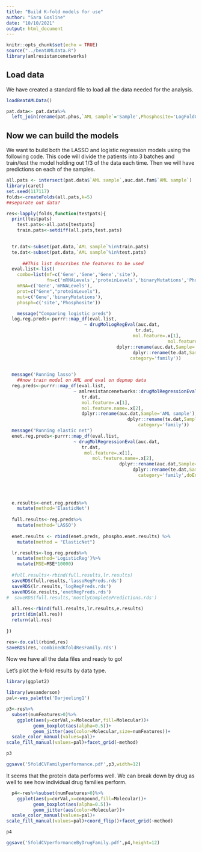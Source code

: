```yaml
---
title: "Build K-fold models for use"
author: "Sara Gosline"
date: "10/10/2021"
output: html_document
---
```


```r
knitr::opts_chunk$set(echo = TRUE)
source("../beatAMLdata.R")
library(amlresistancenetworks)
```

## Load data
We have created a standard file to load all the data needed for the analysis.

```r
loadBeatAMLData()

pat.data<- pat.data%>%
  left_join(rename(pat.phos,`AML sample`='Sample',Phosphosite='LogFoldChange'))
```

## Now we can build the models

We want to build both the LASSO and logistic regression models using the following code. This code will divide the patients into 3 batches and train/test the model holding out 1/3 of the data each time. Then we will have predictions on each of the samples. 

```r

all.pats <- intersect(pat.data$`AML sample`,auc.dat.fam$`AML sample`)
library(caret)
set.seed(117117)
folds<-createFolds(all.pats,k=5)
##separate out data?

res<-lapply(folds,function(testpats){
  print(testpats)
    test.pats<-all.pats[testpats]
    train.pats<-setdiff(all.pats,test.pats)

    
  tr.dat<-subset(pat.data,`AML sample`%in%train.pats)
  te.dat<-subset(pat.data,`AML sample`%in%test.pats)
  
      ##This list describes the features to be used  
  eval.list<-list(
    combo=list(mf=c('Gene','Gene','Gene','site'),
               fn=c('mRNALevels','proteinLevels','binaryMutations','Phosphosite')),
    mRNA=c('Gene','mRNALevels'),
    prot=c("Gene","proteinLevels"),
    mut=c('Gene','binaryMutations'),
    phosph=c('site','Phosphosite'))

    message("Comparing logistic preds")
  log.reg.preds<-purrr::map_df(eval.list,
                             ~ drugMolLogRegEval(auc.dat,
                                                tr.dat,
                                               mol.feature=.x[1],
                                                            mol.feature.name=.x[2],
                                         dplyr::rename(auc.dat,Sample='AML sample'),
                                               dplyr::rename(te.dat,Sample='AML sample'),
                                              category='family'))

      
  message('Running lasso')
    ##now train model on AML and eval on depmap data
  reg.preds<-purrr::map_df(eval.list,
                         ~ amlresistancenetworks::drugMolRegressionEval(auc.dat,
                            tr.dat,
                            mol.feature=.x[1],
                            mol.feature.name=.x[2],                                                   
                            dplyr::rename(auc.dat,Sample='AML sample'),
                                             dplyr::rename(te.dat,Sample='AML sample'),
                                                 category='family'))
  message("Running elastic net")
  enet.reg.preds<-purrr::map_df(eval.list,
                         ~ drugMolRegressionEval(auc.dat,
                            tr.dat,
                             mol.feature=.x[1],
                                mol.feature.name=.x[2],
                                          dplyr::rename(auc.dat,Sample='AML sample'),
                                               dplyr::rename(te.dat,Sample='AML sample'),
                                                 category='family',doEnet=TRUE))
  
  
  

  e.results<-enet.reg.preds%>%
    mutate(method='ElasticNet')
 
  full.results<-reg.preds%>%
    mutate(method='LASSO')
  
  enet.results <- rbind(enet.preds, phospho.enet.results) %>%
    mutate(method = "ElasticNet")

  lr.results<-log.reg.preds%>%
    mutate(method='LogisticReg')%>%
    mutate(MSE=MSE*10000)
  
  #full.results<-rbind(full.results,lr.results)
  saveRDS(full.results,'lassoRegPreds.rds')
  saveRDS(lr.results,'logRegPreds.rds')
  saveRDS(e.results,'enetRegPreds.rds')
#  saveRDS(full.results,'mostlyCompletePredictions.rds')
  
  all.res<-rbind(full.results,lr.results,e.results)
  print(dim(all.res))
  return(all.res)
  
})

res<-do.call(rbind,res)
saveRDS(res,'combinedKfoldResFamily.rds')
```

Now we have all the data files and ready to go!

Let's plot the k-fold results by data type. 
```r
library(ggplot2)

library(wesanderson)
pal<-wes_palette('Darjeeling1')

p3<-res%>%
  subset(numFeatures>0)%>%
    ggplot(aes(y=corVal,x=Molecular,fill=Molecular))+
          geom_boxplot(aes(alpha=0.5))+
          geom_jitter(aes(color=Molecular,size=numFeatures))+
  scale_color_manual(values=pal)+
scale_fill_manual(values=pal)+facet_grid(~method)

p3

ggsave('5foldCVFamilyperformance.pdf',p3,width=12)

```

It seems that the protein data performs well. We can break down by drug as well to see how individual drug families perform.

```r

  p4<-res%>%subset(numFeatures>0)%>%
    ggplot(aes(y=corVal,x=compound,fill=Molecular))+
          geom_boxplot(aes(alpha=0.5))+
          geom_jitter(aes(color=Molecular))+
  scale_color_manual(values=pal)+
scale_fill_manual(values=pal)+coord_flip()+facet_grid(~method)

p4

ggsave('5foldCVperformanceByDrugFamily.pdf',p4,height=12)
```
